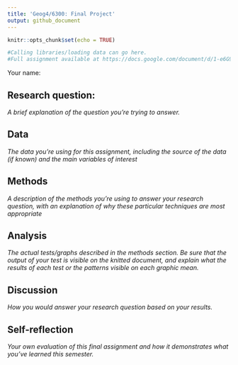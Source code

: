 ```yaml
---
title: 'Geog4/6300: Final Project'
output: github_document
---
```


```r
knitr::opts_chunk$set(echo = TRUE)

#Calling libraries/loading data can go here.
#Full assignment available at https://docs.google.com/document/d/1-e6G9iR-WLWqQQpj3vls4-BNGaeSFPv4OalxWQoX52M/edit?usp=sharing
```

Your name:

## Research question: 
*A brief explanation of the question you’re trying to answer.*


## Data
*The data you’re using for this assignment, including the source of the data (if known) and the main variables of interest*

## Methods
*A description of the methods you’re using to answer your research question, with an explanation of why these particular techniques are most appropriate*

## Analysis
*The actual tests/graphs described in the methods section. Be sure that the output of your test is visible on the knitted document, and explain what the results of each test or the patterns visible on each graphic mean.*

## Discussion
*How you would answer your research question based on your results.*

## Self-reflection
*Your own evaluation of this final assignment and how it demonstrates what you’ve learned this semester.*